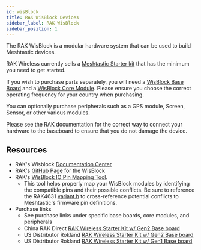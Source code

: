 ```yaml
---
id: wisBlock
title: RAK WisBlock Devices
sidebar_label: RAK WisBlock
sidebar_position: 1
---
```



The RAK WisBlock is a modular hardware system that can be used to build Meshtastic devices.

RAK Wireless currently sells a [Meshtastic Starter kit](https://store.rakwireless.com/products/wisblock-meshtastic-starter-kit) that has the minimum you need to get started.

If you wish to purchase parts separately, you will need a [WisBlock Base Board](/docs/hardware/devices/rak/base-board) and a [WisBlock Core Module](/docs/hardware/devices/rak/core-module). Please ensure you choose the correct operating frequency for your country when purchasing.

You can optionally purchase peripherals such as a GPS module, Screen, Sensor, or other various modules.

Please see the RAK documentation for the correct way to connect your hardware to the baseboard to ensure that you do not damage the device.

## Resources

- RAK's Wisblock [Documentation Center](https://docs.rakwireless.com/Product-Categories/WisBlock)
- RAK's [GitHub Page](https://github.com/RAKWireless/WisBlock) for the WisBlock
- RAK's [WisBlock IO Pin Mapping Tool](https://docs.rakwireless.com/Knowledge-Hub/Pin-Mapper/).
  - This tool helps properly map your WisBlock modules by identifying the compatible pins and their possible conflicts. Be sure to reference the RAK4631 [variant.h](https://github.com/meshtastic/firmware/blob/master/variants/rak4631/variant.h) to cross-reference potential conflicts to Meshtastic's firmware pin definitions.
- Purchase links
  - See purchase links under specific base boards, core modules, and peripherals
  - China RAK Direct [RAK Wireless Starter Kit w/ Gen2 Base board](https://store.rakwireless.com/products/wisblock-meshtastic-starter-kit)
  - US Distributor Rokland [RAK Wireless Starter Kit w/ Gen2 Base board](https://store.rokland.com/products/rak-wireless-wisblock-meshtastic-starter-kit)
  - US Distributor Rokland [RAK Wireless Starter Kit w/ Gen1 Base board](https://store.rokland.com/products/rakwireless-meshtastic-starter-kit-alternative-with-rak5005-o-base)
